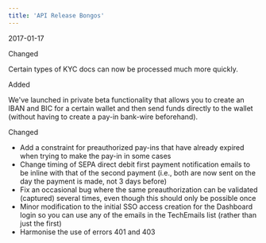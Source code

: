 ```yaml
---
title: 'API Release Bongos'  
---
```

<span class="date">2017-01-17</span>  
  
  
<div class="pill pill-purple">Changed</div>  
  

Certain types of KYC docs can now be processed much more quickly.  
<div class="pill pill-green">Added</div>  
  

We've launched in private beta functionality that allows you to create an IBAN and BIC for a certain wallet and then send funds directly to the wallet (without having to create a pay-in bank-wire beforehand).  
<div class="pill pill-purple">Changed</div>  
  
- Add a constraint for preauthorized pay-ins that have already expired when trying to make the pay-in in some cases  
- Change timing of SEPA direct debit first payment notification emails to be inline with that of the second payment (i.e., both are now sent on the day the payment is made, not 3 days before)  
- Fix an occasional bug where the same preauthorization can be validated (captured) several times, even though this should only be possible once  
- Minor modification to the initial SSO access creation for the Dashboard login so you can use any of the emails in the TechEmails list (rather than just the first)  
- Harmonise the use of errors 401 and 403